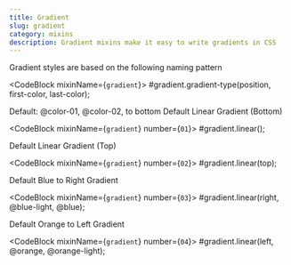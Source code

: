 ```yaml
---
title: Gradient
slug: gradient
category: mixins
description: Gradient mixins make it easy to write gradients in CSS
---
```



Gradient styles are based on the following naming pattern

<CodeBlock mixinName={`gradient`}>
  #gradient.gradient-type(position, first-color, last-color);
</CodeBlock>

Default: @color-01, @color-02, to bottom
Default Linear Gradient (Bottom)

<CodeBlock mixinName={`gradient`} number={`01`}>
  #gradient.linear(); 
</CodeBlock>


Default Linear Gradient (Top)

<CodeBlock mixinName={`gradient`} number={`02`}>
  #gradient.linear(top); 
</CodeBlock>

Default Blue to Right Gradient

<CodeBlock mixinName={`gradient`} number={`03`}>
  #gradient.linear(right, @blue-light, @blue); 
</CodeBlock>

Default Orange to Left Gradient

<CodeBlock mixinName={`gradient`} number={`04`}>
  #gradient.linear(left, @orange, @orange-light);
</CodeBlock>


